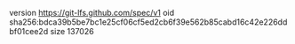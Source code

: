 version https://git-lfs.github.com/spec/v1
oid sha256:bdca39b5be7bc1e25cf06cf5ed2cb6f39e562b85cabd16c42e226ddbf01cee2d
size 137026
